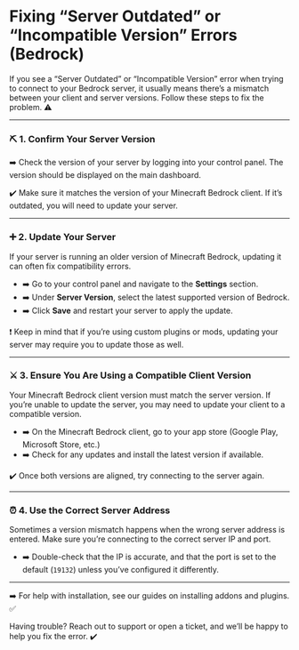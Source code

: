 # Fixing “Server Outdated” or “Incompatible Version” Errors (Bedrock)

If you see a “Server Outdated” or “Incompatible Version” error when trying to connect to your Bedrock server, it usually means there’s a mismatch between your client and server versions. Follow these steps to fix the problem. ⚠️

***

### ⛏️ 1. Confirm Your Server Version

➡️ Check the version of your server by logging into your control panel. The version should be displayed on the main dashboard.

✔️ Make sure it matches the version of your Minecraft Bedrock client. If it’s outdated, you will need to update your server.

***

### ➕ 2. Update Your Server

If your server is running an older version of Minecraft Bedrock, updating it can often fix compatibility errors.

* ➡️ Go to your control panel and navigate to the **Settings** section.
* ➡️ Under **Server Version**, select the latest supported version of Bedrock.
* ➡️ Click **Save** and restart your server to apply the update.

❗ Keep in mind that if you’re using custom plugins or mods, updating your server may require you to update those as well.

***

### ⚔️ 3. Ensure You Are Using a Compatible Client Version

Your Minecraft Bedrock client version must match the server version. If you’re unable to update the server, you may need to update your client to a compatible version.

* ➡️ On the Minecraft Bedrock client, go to your app store (Google Play, Microsoft Store, etc.)
* ➡️ Check for any updates and install the latest version if available.

✔️ Once both versions are aligned, try connecting to the server again.

***

### ⏰ 4. Use the Correct Server Address

Sometimes a version mismatch happens when the wrong server address is entered. Make sure you’re connecting to the correct server IP and port.

* ➡️ Double-check that the IP is accurate, and that the port is set to the default (`19132`) unless you’ve configured it differently.

***

➡️ For help with installation, see our guides on installing addons and plugins. ✅

Having trouble? Reach out to support or open a ticket, and we’ll be happy to help you fix the error. ✔️